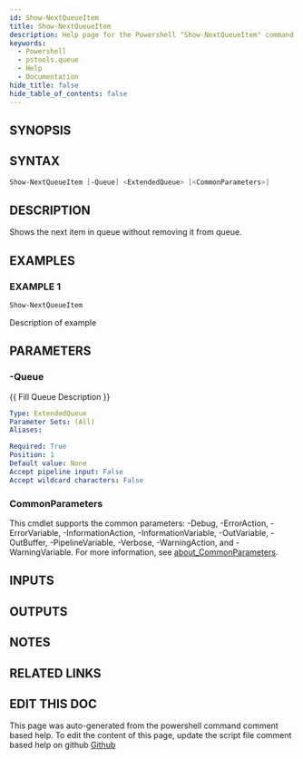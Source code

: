 ```yaml
---
id: Show-NextQueueItem
title: Show-NextQueueItem
description: Help page for the Powershell "Show-NextQueueItem" command
keywords:
  - Powershell
  - pstools.queue
  - Help
  - Documentation
hide_title: false
hide_table_of_contents: false
---
```


## SYNOPSIS

## SYNTAX

```powershell
Show-NextQueueItem [-Queue] <ExtendedQueue> [<CommonParameters>]
```

## DESCRIPTION

Shows the next item in queue without removing it from queue.

## EXAMPLES

### EXAMPLE 1

```powershell
Show-NextQueueItem
```

Description of example

## PARAMETERS

### -Queue

{{ Fill Queue Description }}

```yaml
Type: ExtendedQueue
Parameter Sets: (All)
Aliases:

Required: True
Position: 1
Default value: None
Accept pipeline input: False
Accept wildcard characters: False
```

### CommonParameters

This cmdlet supports the common parameters: -Debug, -ErrorAction, -ErrorVariable, -InformationAction, -InformationVariable, -OutVariable, -OutBuffer, -PipelineVariable, -Verbose, -WarningAction, and -WarningVariable. For more information, see [about_CommonParameters](http://go.microsoft.com/fwlink/?LinkID=113216).

## INPUTS

## OUTPUTS

## NOTES

## RELATED LINKS

## EDIT THIS DOC 

This page was auto-generated from the powershell command comment based help. To edit the content of this page, update the script file comment based help on github [Github](https://github.com/hanpq/utilities)
